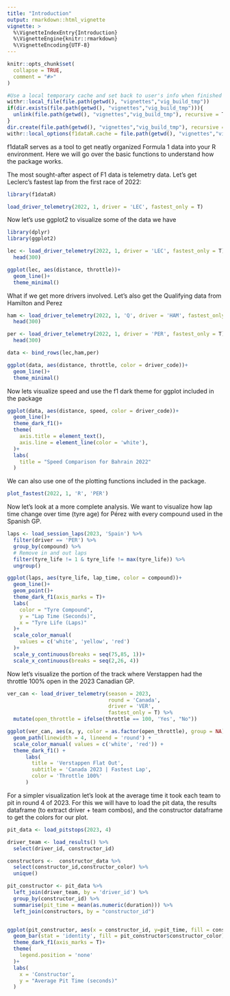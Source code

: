```yaml
---
title: "Introduction"
output: rmarkdown::html_vignette
vignette: >
  %\VignetteIndexEntry{Introduction}
  %\VignetteEngine{knitr::rmarkdown}
  %\VignetteEncoding{UTF-8}
---
```


```r
knitr::opts_chunk$set(
  collapse = TRUE,
  comment = "#>"
)

#Use a local temporary cache and set back to user's info when finished vignette build
withr::local_file(file.path(getwd(), "vignettes","vig_build_tmp"))
if(dir.exists(file.path(getwd(), "vignettes","vig_build_tmp"))){
  unlink(file.path(getwd(), "vignettes","vig_build_tmp"), recursive = T, force = T)
}
dir.create(file.path(getwd(), "vignettes","vig_build_tmp"), recursive = TRUE)
withr::local_options(f1dataR.cache = file.path(getwd(), "vignettes","vig_build_tmp"))
```

f1dataR serves as a tool to get neatly organized Formula 1 data into your R environment. Here we will go over the basic functions to understand how the package works.



The most sought-after aspect of F1 data is telemetry data. 
Let's get Leclerc's fastest lap from the first race of 2022:
```r
library(f1dataR)

load_driver_telemetry(2022, 1, driver = 'LEC', fastest_only = T)
```

Now let's use ggplot2 to visualize some of the data we have

```r
library(dplyr)
library(ggplot2)

lec <- load_driver_telemetry(2022, 1, driver = 'LEC', fastest_only = T) %>% 
  head(300)

ggplot(lec, aes(distance, throttle))+
  geom_line()+
  theme_minimal()
```

What if we get more drivers involved. Let's also get the Qualifying data from Hamilton and Perez

```r
ham <- load_driver_telemetry(2022, 1, 'Q', driver = 'HAM', fastest_only = T) %>% 
  head(300)

per <- load_driver_telemetry(2022, 1, driver = 'PER', fastest_only = T) %>% 
  head(300)

data <- bind_rows(lec,ham,per)

ggplot(data, aes(distance, throttle, color = driver_code))+
  geom_line()+
  theme_minimal()

```

Now lets visualize speed and use the f1 dark theme for ggplot included in the package

```r
ggplot(data, aes(distance, speed, color = driver_code))+
  geom_line()+
  theme_dark_f1()+
  theme(
    axis.title = element_text(),
    axis.line = element_line(color = 'white'),
  )+
  labs(
    title = "Speed Comparison for Bahrain 2022"
  )
```


We can also use one of the plotting functions included in the package.

```r
plot_fastest(2022, 1, 'R', 'PER')
```



Now let's look at a more complete analysis. We want to visualize how lap time change over time (tyre age) for Pérez with every compound used in the Spanish GP.

```r
laps <- load_session_laps(2023, 'Spain') %>% 
  filter(driver == 'PER') %>% 
  group_by(compound) %>% 
  # Remove in and out laps
  filter(tyre_life != 1 & tyre_life != max(tyre_life)) %>% 
  ungroup()

ggplot(laps, aes(tyre_life, lap_time, color = compound))+
  geom_line()+
  geom_point()+
  theme_dark_f1(axis_marks = T)+
  labs(
    color = "Tyre Compound",
    y = "Lap Time (Seconds)",
    x = "Tyre Life (Laps)"
  )+
  scale_color_manual(
    values = c('white', 'yellow', 'red')
  )+
  scale_y_continuous(breaks = seq(75,85, 1))+
  scale_x_continuous(breaks = seq(2,26, 4))

```


Now let's visualize the portion of the track where Verstappen had the throttle 100% open in the 2023 Canadian GP.

```r


ver_can <- load_driver_telemetry(season = 2023, 
                                 round = 'Canada', 
                                 driver = 'VER',
                                 fastest_only = T) %>% 
  mutate(open_throttle = ifelse(throttle == 100, 'Yes', "No"))

ggplot(ver_can, aes(x, y, color = as.factor(open_throttle), group = NA)) +
  geom_path(linewidth = 4, lineend = 'round') +
  scale_color_manual( values = c('white', 'red')) +
  theme_dark_f1() +
      labs(
        title = 'Verstappen Flat Out',
        subtitle = 'Canada 2023 | Fastest Lap',
        color = 'Throttle 100%'
      )

```


For a simpler visualization let's look at the average time it took each team to pit in round 4 of 2023. For this we will have to load the pit data, the results dataframe (to extract driver + team combos), and the constructor dataframe to get the colors for our plot.

```r
pit_data <- load_pitstops(2023, 4)

driver_team <- load_results() %>% 
  select(driver_id, constructor_id)

constructors <-  constructor_data %>% 
  select(constructor_id,constructor_color) %>% 
  unique()

pit_constructor <- pit_data %>% 
  left_join(driver_team, by = 'driver_id') %>% 
  group_by(constructor_id) %>% 
  summarise(pit_time = mean(as.numeric(duration))) %>% 
  left_join(constructors, by = "constructor_id")


ggplot(pit_constructor, aes(x = constructor_id, y=pit_time, fill = constructor_id))+
  geom_bar(stat = 'identity', fill = pit_constructor$constructor_color)+
  theme_dark_f1(axis_marks = T)+
  theme(
    legend.position = 'none'
  )+
  labs(
    x = 'Constructor',
    y = "Average Pit Time (seconds)"
  )
```





